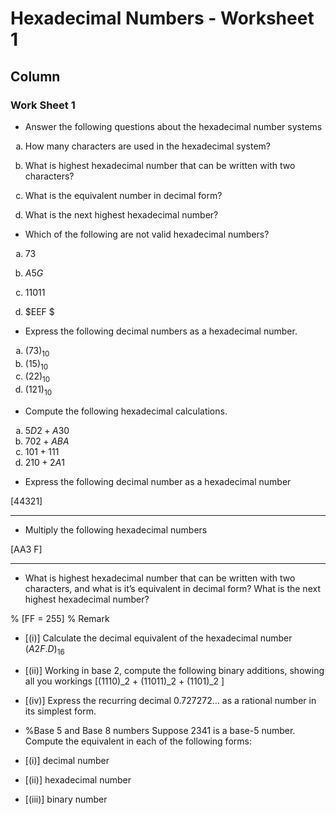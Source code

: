 Hexadecimal Numbers - Worksheet 1 {data-navmenu="Exercises"}
==================================

Column {.tabset}
-----------------------------



### Work Sheet 1


*  Answer the following questions about the hexadecimal number systems

a.  How many characters are used in the hexadecimal system?

b.  What is highest hexadecimal number that can be written with two characters? 

c. What is the equivalent number in decimal form?

d. What is the next highest hexadecimal number?





*  Which of the following are not valid hexadecimal numbers?
  
a.  $73$

b.  $A5G$

c.  $11011$

d.  $EEF	$
    
  

*  Express the following decimal numbers as a hexadecimal number.


a.  $(73)_{10}$
b.  $(15)_{10}$
c. $(22)_{10}$
d. $(121)_{10}$

<hline> 



*  Compute the following hexadecimal calculations.


a.  $5D2+A30$
b.  $702+ABA$
c. $101+111$
d. $210+2A1$

<hline> 



*  Express the following decimal number as a hexadecimal number

\[44321\]

--------------------------------

*  Multiply the following hexadecimal numbers

\[AA3 \times F\]



--------------------------------

*  What is highest hexadecimal number that can be written with two characters, and what is it's equivalent in decimal form?
What is the next highest hexadecimal number?

% \[FF = 255\] % Remark 



	

* [(i)] Calculate the decimal equivalent of the hexadecimal number $(A2F.D)_{16}$
* [(ii)] Working in base 2, compute the following binary additions, showing all you workings
\[(1110)_2 + (11011)_2 + (1101)_2 \]
* [(iv)] Express the recurring decimal $0.727272\ldots$ as a rational number in its simplest form.



*  %Base 5 and Base 8 numbers
Suppose 2341 is a base-5 number.
Compute the equivalent in each of the following forms:

* [(i)] decimal number
* [(ii)] hexadecimal number
* [(iii)] binary number

